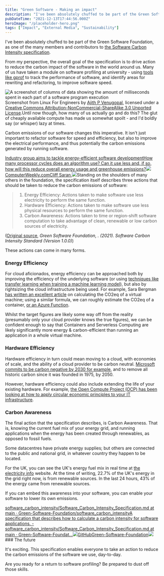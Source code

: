 ```yaml
---
title: "Green Software - Making an impact"
description: "I've been absolutely chuffed to be part of the Green Software Foundation, as one of the many members and contributors to the Software Carbon Intensity specification [https://greensoftware.foundation/projects/software-carbon-intensity-sci-specification] "
pubDateTime: "2021-12-13T17:44:56.000Z"
heroImage: "/placeholder-hero.png"
tags: ["Impact", "External Media", "Sustainability"]
---
```


I've been absolutely chuffed to be part of the Green Software Foundation, as one of the many members and contributors to [the Software Carbon Intensity specification](https://greensoftware.foundation/projects/software-carbon-intensity-sci-specification).

From my perspective, the overall goal of the specification is to drive action to reduce the carbon impact of the software in the world around us. Many of us have taken a module on software profiling at university - using [tools like gprof](https://ftp.gnu.org/old-gnu/Manuals/gprof-2.9.1/html_mono/gprof.html#SEC1) to track the performance of software, and identify areas for rewriting and refactoring, to improve software speed.

![A screenshot of columns of data showing the amount of milliseconds spent in each part of a software program execution](/images/2021/12/image.png)Screenshot from Linux For Engineers by [Ajith P Venugopal](http://linuxforengineers.blogspot.in/), licensed under a [Creative Commons Attribution-NonCommercial-ShareAlike 3.0 Unported License](http://creativecommons.org/licenses/by-nc-sa/3.0/).Until now though, how many of us actually go and do this? The glut of cheaply available compute has made us somewhat spoilt - and I'd boldly say (or whisper) lazy at times.

Carbon emissions of our software changes this imperative. It isn't just important to refactor software for speed and efficiency, but also to improve the electrical performance, and thus potentially the carbon emissions generated by running software.

[Industry group aims to tackle energy-efficient software developmentHow many processor cycles does an algorithm use? Can it use less and, if so, how will this reduce overall energy usage and greenhouse emissions?![](https://www.computerweekly.com/apple-touch-icon-144x144.png)ComputerWeekly.comCliff Saran,![](https://cdn.ttgtmedia.com/visuals/ComputerWeekly/Hero%20Images/eco-green-energy-electricity-wind-solar-fotolia.jpg)](https://www.computerweekly.com/news/252510873/Industry-group-aims-to-tackle-energy-efficient-software-development)Standing on the shoulders of many others in the foundation, the specification itself describes three actions that should be taken to reduce the carbon emissions of software:

> 1. Energy Efficiency: Actions taken to make software use less electricity to perform the same function.
> 2. Hardware Efficiency: Actions taken to make software use less physical resources to perform the same function.
> 3. Carbon Awareness: Actions taken to time or region-shift software computation to take advantage of clean, renewable or low carbon sources of electricity.

([Original source](https://github.com/Green-Software-Foundation/software_carbon_intensity/blob/main/Software_Carbon_Intensity/Software_Carbon_Intensity_Specification.md#software-sustainability-actions), _Green Software Foundation, . (2021). Software Carbon Intensity Standard (Version 1.0.0)_)

These actions can come in many forms.

### Energy Efficiency

For cloud aficionados, energy efficiency can be approached both by improving the efficiency of the underlying software (or using [techniques like transfer learning when training a machine learning model](https://docs.microsoft.com/en-us/azure/databricks/applications/machine-learning/preprocess-data/transfer-learning-tensorflow?WT.mc_id=AI-MVP-5004204)), but also by rightsizing the cloud infrastructure being used. For example, Sara Bergman [has written an excellent article](https://devblogs.microsoft.com/sustainable-software/how-can-i-calculate-co2eq-emissions-for-my-azure-vm/?WT.mc_id=AI-MVP-5004204) on calculating the CO2eq of a virtual machine; using a similar formula, we can roughly estimate the CO2eq of a container, [or an Azure Function](https://docs.microsoft.com/en-us/azure/azure-functions/?WT.mc_id=AI-MVP-5004204).

Whilst the target figures are likely some way off from the reality (presumably only your cloud provider knows the true figures), we can be confident enough to say that Containers and Serverless Computing are likely significantly more energy & carbon-efficient than running an application in a whole virtual machine.

### Hardware Efficiency

Hardware efficiency in turn could mean moving to a cloud, with economies of scale, and the ability of a cloud provider to be carbon neutral. [Microsoft commits to be carbon negative by 2030 for example](https://docs.microsoft.com/en-us/compliance/assurance/assurance-datacenter-environmental-safeguards#energy-efficiency?WT.mc_id=AI-MVP-5004204), and to remove all historic carbon since it was founded in 1975, by 2050.

However, hardware efficiency could also include extending the life of your existing hardware. For example, [the Open Compute Project (OCP) has been looking at how to apply circular economic principles to your IT infrastructure](https://www.opencompute.org/blog/open-compute-open-sustainability-open-possibilities).

### Carbon Awareness

The final action that the specification describes, is Carbon Awareness. That is, knowing the current fuel mix of your energy grid, and running applications when the energy has been created through renewables, as opposed to fossil fuels.

Some datacentres have private energy supplies; but others are connected to the public and national grid, in whatever country they happen to be located.

For the UK, you can see the UK's energy fuel mix in real time at [the electricity info](https://electricityinfo.org/real-time-british-electricity-supply/) website. At the time of writing, 22.7% of the UK's energy in the grid right now, is from renewable sources. In the last 24 hours, 43% of the energy came from renewable sources.

If you can embed this awareness into your software, you can enable your software to lower its own emissions.

[software_carbon_intensity/Software_Carbon_Intensity_Specification.md at main · Green-Software-Foundation/software_carbon_intensityA specification that describes how to calculate a carbon intensity for software applications. - software_carbon_intensity/Software_Carbon_Intensity_Specification.md at main · Green-Software-Foundat...![](https://github.com/fluidicon.png)GitHubGreen-Software-Foundation![](https://opengraph.githubassets.com/af07ed5a4ee78ebe5b5369c72d5111bf37bea6ae0ad8bf1ddab2991fb142ca1b/Green-Software-Foundation/software_carbon_intensity)](https://github.com/Green-Software-Foundation/software_carbon_intensity/blob/main/Software_Carbon_Intensity/Software_Carbon_Intensity_Specification.md#software-sustainability-actions)### The future

It's exciting. This specification enables everyone to take an action to reduce the carbon emissions of the software we use, day-to-day.

Are you ready for a return to software profiling? Be prepared to dust off those skills.
